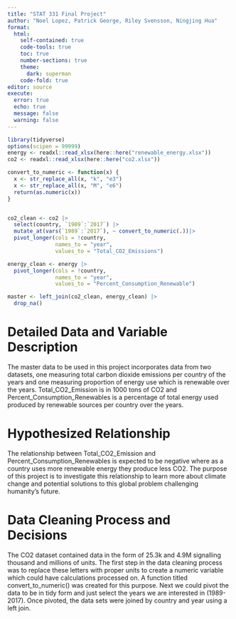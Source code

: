 ```yaml
---
title: "STAT 331 Final Project"
author: "Noel Lopez, Patrick George, Riley Svensson, Ningjing Hua"
format: 
  html:
    self-contained: true
    code-tools: true
    toc: true
    number-sections: true
    theme: 
      dark: superman
    code-fold: true
editor: source
execute: 
  error: true
  echo: true
  message: false
  warning: false
---
```


```r
library(tidyverse)
options(scipen = 99999)
energy <- readxl::read_xlsx(here::here("renewable_energy.xlsx"))
co2 <- readxl::read_xlsx(here::here("co2.xlsx"))

```

```r
convert_to_numeric <- function(x) {
  x <- str_replace_all(x, "k", "e3")
  x <- str_replace_all(x, "M", "e6")
  return(as.numeric(x))
}


co2_clean <- co2 |>
  select(country, `1989`:`2017`) |>
  mutate_at(vars(`1989`:`2017`), ~ convert_to_numeric(.))|>
  pivot_longer(cols = !country,
               names_to = "year",
               values_to = "Total_CO2_Emissions")

energy_clean <- energy |>
  pivot_longer(cols = !country,
               names_to = "year",
               values_to = "Percent_Consumption_Renewable")

master <- left_join(co2_clean, energy_clean) |> 
  drop_na()
```
# Detailed Data and Variable Description

The master data to be used in this project incorporates data from two datasets, one measuring total carbon dioxide emissions per country of the years and one measuring proportion of energy use which is renewable over the years. Total_CO2_Emission is in 1000 tons of CO2 and Percent_Consumption_Renewables is a percentage of total energy used produced by renewable sources per country over the years. 

# Hypothesized Relationship

The relationship between Total_CO2_Emission and Percent_Consumption_Renewables is expected to be negative where as a country uses more renewable energy they produce less CO2. The purpose of this project is to investigate this relationship to learn more about climate change and potential solutions to this global problem challenging humanity's future.


# Data Cleaning Process and Decisions

The CO2 dataset contained data in the form of 25.3k and 4.9M signalling thousand and millions of units. The first step in the data cleaning process was to replace these letters with proper units to create a numeric variable which could have calculations processed on. A function titled convert_to_numeric() was created for this purpose. Next we could pivot the data to be in tidy form and just select the years we are interested in (1989-2017). Once pivoted, the data sets were joined by country and year using a left join. 

